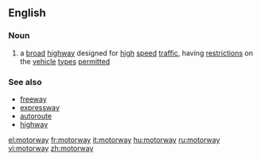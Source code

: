 ==English==

===Noun===
{{en-noun}}

#{{cattag|UK|Ireland|New Zealand|parts of Australia}} a [[broad]] [[highway]] designed for [[high]] [[speed]] [[traffic]], having [[restriction]]s on the [[vehicle]] [[type]]s [[permitted]] 

===See also===
*[[freeway]]
*[[expressway]]
*[[autoroute]]
*[[highway]]

[[el:motorway]]
[[fr:motorway]]
[[it:motorway]]
[[hu:motorway]]
[[ru:motorway]]
[[vi:motorway]]
[[zh:motorway]]